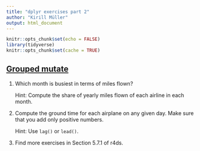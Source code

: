 ```yaml
---
title: "dplyr exercises part 2"
author: "Kirill Müller"
output: html_document
---
```


```r
knitr::opts_chunk$set(echo = FALSE)
library(tidyverse)
knitr::opts_chunk$set(cache = TRUE)
```



## [Grouped mutate](window.html)

1. Which month is busiest in terms of miles flown?

    Hint: Compute the share of yearly miles flown of each airline in each month.

1. Compute the ground time for each airplane on any given day. Make sure that you add only positive numbers.

    Hint: Use `lag()` or `lead()`.

1. Find more exercises in Section 5.7.1 of r4ds.
